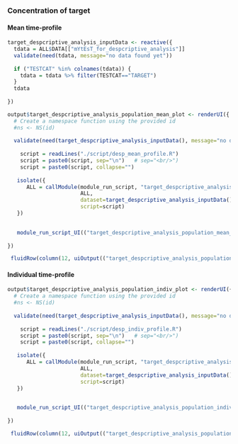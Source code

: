  
### Concentration of target  <a name="run_sim"></a>


#### Mean time-profile <a name="run_sim"></a>
```r
target_despcriptive_analysis_inputData <- reactive({
  tdata = ALL$DATA[["mYtEsT_for_despcriptive_analysis"]] 
  validate(need(tdata, message="no data found yet"))
  
  if ("TESTCAT" %in% colnames(tdata)) {
    tdata = tdata %>% filter(TESTCAT=="TARGET")
  }
  tdata
  
})
```


```r
 
output$target_despcriptive_analysis_population_mean_plot <- renderUI({ 
  # Create a namespace function using the provided id
  #ns <- NS(id)
  
  validate(need(target_despcriptive_analysis_inputData(), message="no data found yet"))
  
    script = readLines("./script/desp_mean_profile.R")
    script = paste0(script, sep="\n")   # sep="<br/>")
    script = paste0(script, collapse="")
  
   isolate({ 
      ALL = callModule(module_run_script, "target_despcriptive_analysis_population_mean_plot", 
                       ALL, 
                       dataset=target_despcriptive_analysis_inputData(), 
                       script=script)
   }) 
  

   module_run_script_UI(("target_despcriptive_analysis_population_mean_plot"), label = NULL) 
     
})

 fluidRow(column(12, uiOutput(("target_despcriptive_analysis_population_mean_plot"))))

```
 


#### Individual time-profile <a name="run_sim"></a>



```r
 
output$target_despcriptive_analysis_population_indiv_plot <- renderUI({ 
  # Create a namespace function using the provided id
  #ns <- NS(id)
  
  validate(need(target_despcriptive_analysis_inputData(), message="no data found yet"))
  
    script = readLines("./script/desp_indiv_profile.R")
    script = paste0(script, sep="\n")   # sep="<br/>")
    script = paste0(script, collapse="")
  
   isolate({ 
      ALL = callModule(module_run_script, "target_despcriptive_analysis_population_indiv_plot", 
                       ALL, 
                       dataset=target_despcriptive_analysis_inputData(), 
                       script=script)
   }) 
  

   module_run_script_UI(("target_despcriptive_analysis_population_indiv_plot"), label = NULL) 
     
})

 fluidRow(column(12, uiOutput(("target_despcriptive_analysis_population_indiv_plot"))))

```

